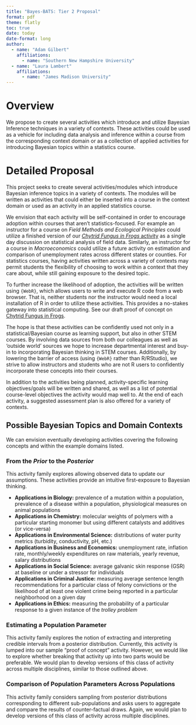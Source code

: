 ```yaml
---
title: "Bayes-BATS: Tier 2 Proposal"
format: pdf
theme: flatly
toc: true
date: today
date-format: long
author: 
  - name: "Adam Gilbert"
    affiliations: 
      - name: "Southern New Hampshire University"
  - name: "Laura Lambert"
    affiliations: 
      - name: "James Madison University"
---
```


# Overview

We propose to create several activities which introduce and utilize Bayesian Inference techniques in a variety of contexts. These activities could be used as a vehicle for including data analysis and inference within a course from the corresponding context domain or as a collection of applied activities for introducing Bayesian topics within a statistics course.

# Detailed Proposal

This project seeks to create several activities/modules which introduce Bayesian inference topics in a variety of contexts. The modules will be written as activities that could either be inserted into a course in the context domain or used as an activity in an applied statistics course.

We envision that each activity will be self-contained in order to encourage adoption within courses that aren't statistics-focused. For example an instructor for a course on *Field Methods and Ecological Principles* could utilize a finished version of our [*Chytrid Fungus in Frogs* activity](https://agmath.github.io/WebRtutorials/chytrid_prop_est_activity.html) as a single day discussion on statistical analysis of field data. Similarly, an instructor for a course in *Macroeconomics* could utilize a future activity on estimation and comparison of unemployment rates across different states or counties. For statistics courses, having activities written across a variety of contexts may permit students the flexibility of choosing to work within a context that they care about, while still gaining exposure to the desired topic.  

To further increase the likelihood of adoption, the activities will be written using `{WebR}`, which allows users to write and execute R code from a web browser. That is, neither students nor the instructor would need a local installation of R in order to utilize these activities. This provides a no-stakes gateway into statistical computing. See our draft proof of concept on [Chytrid Fungus in Frogs](https://agmath.github.io/WebRtutorials/chytrid_prop_est_activity.html).

The hope is that these activities can be confidently used not only in a statistical/Bayesian course as learning support, but also in other STEM courses.  By involving data sources from both our colleagues as well as ‘outside world’ sources we hope to increase departmental interest and buy-in to incorporating Bayesian thinking in STEM courses.  Additionally, by lowering the barrier of access (using `{WebR}` rather than R/RStudio), we strive to allow instructors and students who are not R users to confidently incorporate these concepts into their courses.

In addition to the activities being planned, activity-specific learning objectives/goals will be written and shared, as well as a list of potential course-level objectives the activity would map well to.  At the end of each activity, a suggested assessment plan is also offered for a variety of contexts.

## Possible Bayesian Topics and Domain Contexts

We can envision eventually developing activities covering the following concepts and within the example domains listed.

### From the *Prior* to the *Posterior*

This activity family explores allowing observed data to update our assumptions. These activities provide an intuitive first-exposure to Bayesian thinking.

  + **Applications in Biology:** prevalence of a mutation within a population, prevalence of a disease within a population, physiological measures on animal populations
  + **Applications in Chemistry:** molecular weights of polymers with a particular starting monomer but using different catalysts and additives (or vice-versa) 
  + **Applications in Environmental Science:** distributions of water purity metrics (turbidity, conductivity, pH, etc.)
  + **Applications in Business and Economics:** unemployment rate, inflation rate, monthly/weekly expenditures on raw materials, yearly revenue, salary distributions
  + **Applications in Social Science:** average galvanic skin response (GSR) at baseline or under a stressor for individuals
  + **Applications in Criminal Justice:** measuring average sentence length recommendations for a particular class of felony convictions or the likelihood of at least one violent crime being reported in a particular neighborhood on a given day
  + **Applications in Ethics:** measuring the probability of a particular response to a given instance of the *trolley problem*

### Estimating a Population Parameter

This activity family explores the notion of extracting and interpreting credible intervals from a posterior distribution. Currently, this activity is lumped into our sample "proof of concept" activity. However, we would like to explore whether breaking that activity up into two parts would be preferable. We would plan to develop versions of this class of activity across multiple disciplines, similar to those outlined above.

### Comparison of Population Parameters Across Populations

This activity family considers sampling from posterior distributions corresponding to different sub-populations and asks users to aggregate and compare the results of counter-factual draws. Again, we would plan to develop versions of this class of activity across multiple disciplines.

